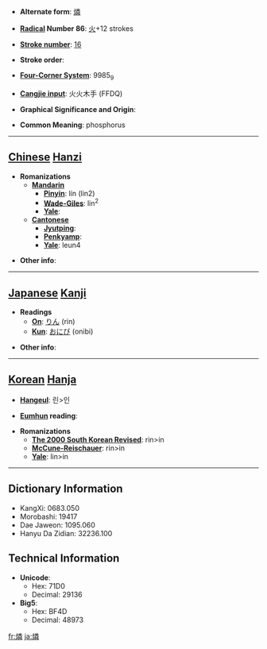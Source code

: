 * '''Alternate form''': [[燐]]

* '''[[Wiktionary:Chinese radical index| Radical]] Number 86''': [[Wiktionary:Chinese radical index 火|火]]+12 strokes

* '''[[Wiktionary:Chinese total strokes index|Stroke number]]''': [[Wiktionary:Chinese total strokes index 16|16]]

* '''Stroke order''': 

* '''[[Wiktionary:Chinese four corner index|Four-Corner System]]''': 9985<sub>9</sub>

* '''[[Wiktionary:Chinese Cangjie index|Cangjie input]]''': 火火木手 (FFDQ)

* '''Graphical Significance and Origin''': 

* '''Common Meaning''': phosphorus

----

== [[Chinese]] [[Hanzi]] ==

* '''Romanizations'''
** '''[[Mandarin]]'''
*** '''[[Pinyin]]''': lín (lin2)
*** '''[[Wade-Giles]]''': lin<sup>2</sup>
*** '''[[Yale]]''': 
** '''[[Cantonese]]'''
*** '''[[Jyutping]]''':
*** '''[[Penkyamp]]''': 
*** '''[[Yale]]''': leun4

* '''Other info''': 

----

== [[Japanese]] [[Kanji]] ==

* '''Readings'''
** '''[[On]]''': [[りん]] (rin)
** '''[[Kun]]''': [[おにび]] (onibi)

* '''Other info''':  

----

== [[Korean]] [[Hanja]] ==

* '''[[Hangeul]]''': 린>인

* '''[[Eumhun]] reading''': 

* '''Romanizations'''
** '''[[The 2000 South Korean Revised Romanization|The 2000 South Korean Revised]]''': rin>in
** '''[[McCune-Reischauer]]''': rin>in
** '''[[Yale]]''': lin>in

----

== Dictionary Information ==

* KangXi: 0683.050
* Morobashi: 19417
* Dae Jaweon: 1095.060
* Hanyu Da Zidian: 32236.100

== Technical Information ==

* '''Unicode''':
** Hex: 71D0
** Decimal: 29136
* '''Big5''':
** Hex: BF4D
** Decimal: 48973

[[fr:燐]]
[[ja:燐]]